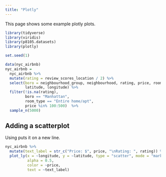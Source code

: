 ```yaml
---
title: "Plotly"
---
```


This page shows some example plotly plots. 

```r
library(tidyverse)
library(viridis)
library(p8105.datasets)
library(plotly)

```

```r
set.seed(1)

data(nyc_airbnb)
nyc_airbnb = 
  nyc_airbnb %>% 
  mutate(rating = review_scores_location / 2) %>%
  select(boro = neighbourhood_group, neighbourhood, rating, price, room_type,
         latitude, longitude) %>%
  filter(!is.na(rating), 
         boro == "Manhattan",
         room_type == "Entire home/apt",
         price %in% 100:500)  %>% 
  sample_n(5000)
```

## Adding a scatterplot
Using \n puts it on a new line. 

```r
nyc_airbnb %>%
  mutate(text_label = str_c("Price: $", price, "\nRating: ", rating)) %>%
  plot_ly(x = ~longitude, y = ~latitude, type = "scatter", mode = "markers",
          alpha = 0.5, 
          color = ~price,
          text = ~text_label)
```

